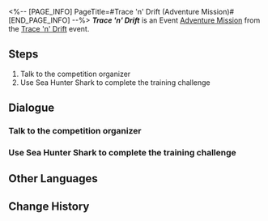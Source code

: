 <%-- [PAGE_INFO]
PageTitle=#Trace 'n' Drift (Adventure Mission)#
[END_PAGE_INFO] --%>
{{Stub|Dialogue.}}
{{Mission Infobox
|id            = 8033201
|title         = Trace 'n' Drift
|image         = <!--Mission Trace 'n' Drift (Adventure Mission).png-->
|type          = Adventure
|event_name    = Trace 'n' Drift
|chapter       = 
|requirements  = [[Trailblaze Mission]] ''[[Seabiscuit]]'' completed
|summary       = <!--official mission summary from Fate's Atlas-->
|characters    = Competition Organizer; Tournament Broadcast; Trailblazer
|startLocation = [[Penacony]] - [[SoulGlad™ Scorchsand Audition Venue]]
|world         = Penacony
|area          = SoulGlad™ Scorchsand Audition Venue
|prev          = 
|next          = ???
|rewards       = Traveler's Guide*2; Refined Aether*2; Credit*20,000
}}
'''''Trace 'n' Drift''''' is an Event [[Adventure Mission]] from the [[Trace 'n' Drift]] event.

==Steps==
# Talk to the competition organizer
# Use Sea Hunter Shark to complete the training challenge

<!--
==Gameplay Notes==

--><!--
==Trial Character==

-->
==Dialogue==
{{Stub Dialogue}}
===Talk to the competition organizer{{subst:void|<!--803320101-->}}===
{{Mission Description|type=adventure|location=SoulGlad™ Scorchsand Audition Venue|The Spheroid Racing Competition hosted jointly by The Family and the IPC is about to begin. Wait... You're sure you didn't sign up for it, why are you suddenly eligible for participation? Never mind, head over and find out what's going on.}}
{{Dialogue Start}}
:{{tx}}
{{Dialogue End}}

===Use Sea Hunter Shark to complete the training challenge{{subst:void|<!--803320102-->}}===
{{Mission Description|type=adventure|location=SoulGlad™ Scorchsand Audition Venue|update|It's rather abrupt, but Boothill is a pretty nice guy. He entrusted his own race car to you. Since we're already here, we might as well use his race car for training. Who knows, you might have a talent for racing!}}
{{Dialogue Start}}
:{{tx}}
{{Dialogue End}}

==Other Languages==
{{Other Languages
|en   = Trace 'n' Drift
|zhs  = 极速追影
|zht  = 極速追影
|ja   = シャドウチェイサー
|ko   = 트레이스 앤 드리프트
|es   = Rápido y asombroso
|fr   = Formule S
|ru   = Погоня за тенью
|th   = แรงแซงทะลุเงา
|vi   = Thần Tốc Truy Ảnh
|de   = Spur & Drift
|id   = Perburuan Bayangan Cepat
|pt   = Rápido e Assombroso
}}

==Change History==
{{Change History|3.3}}
